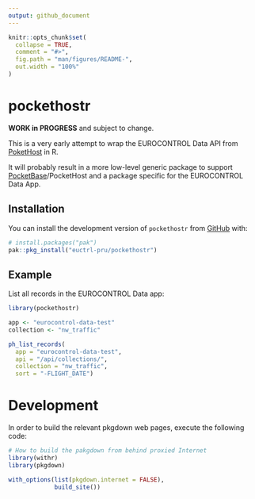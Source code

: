 ```yaml
---
output: github_document
---
```


<!-- README.md is generated from README.Rmd. Please edit that file -->

```r
knitr::opts_chunk$set(
  collapse = TRUE,
  comment = "#>",
  fig.path = "man/figures/README-",
  out.width = "100%"
)
```

# pockethostr

<!-- badges: start -->
<!-- badges: end -->

**WORK in PROGRESS** and subject to change.

This is a very early attempt to wrap the EUROCONTROL Data API from [PoketHost][ph] in R.

It will probably result in a more low-level generic package to support [PocketBase][pb]/PocketHost
and a package specific for the EUROCONTROL Data App.

[ph]: <https://pockethost.io/> "PocketHost - Amazingly Simple PocketBase Hosting"
[pb]: <https://pocketbase.io/> "PocketBase - Open Source backend for your next SaaS and Mobile app
in 1 file"

## Installation

You can install the development version of `pockethostr` from [GitHub](https://github.com/) with:

``` r
# install.packages("pak")
pak::pkg_install("euctrl-pru/pockethostr")
```

## Example

List all records in the EUROCONTROL Data app:

```r
library(pockethostr)

app <- "eurocontrol-data-test"
collection <- "nw_traffic"

ph_list_records(
  app = "eurocontrol-data-test",
  api = "/api/collections/",
  collection = "nw_traffic",
  sort = "-FLIGHT_DATE")
```

# Development

In order to build the relevant pkgdown web pages, execute the following code:

```r
# How to build the pakgdown from behind proxied Internet
library(withr)
library(pkgdown)

with_options(list(pkgdown.internet = FALSE),
             build_site())
```


